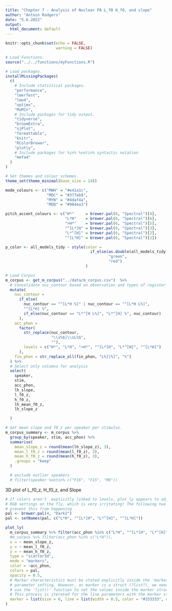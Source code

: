 ```yaml
---
title: "Chapter 7 - Analysis of Nuclear PA L_f0 H_f0, and slope"
author: "Antoin Rodgers"
date: "5.6.2022"
output:
  html_document: default
---
```


```r
knitr::opts_chunk$set(echo = FALSE,
                      warning = FALSE)
```

```r

# Load Functions.
source("../../functions/myFunctions.R") 

# Load packages.
installMissingPackages(
  c(
    # Include statistical packages.
    "performance",
    "lmerTest",
    "lme4",
    "optimx",
    "MuMIn",
    # Include packages for tidy output.
    "tidyverse",
    "broomExtra",
    "sjPlot",
    "formattable",
    "knitr",
    "RColorBrewer",
    "plotly",
    # Include packages for %in% %notin% syntactic notation
    "mefa4"
  )
)

# Set themes and colour schemes.
theme_set(theme_minimal(base_size = 14))

mode_colours <- c("MWH" = "#e41a1c",
                  "MDC" = "#377eb8",
                  "MYN" = "#4daf4a",
                  "MDQ" = "#984ea3")

pitch_accent_colours <- c("H*"     = brewer.pal(6, "Spectral")[4],
                          "L*H"    = brewer.pal(6, "Spectral")[6],
                          ">H*"    = brewer.pal(6, "Spectral")[5],
                          "^[L*]H" = brewer.pal(6, "Spectral")[3],
                          "L*^[H]" = brewer.pal(6, "Spectral")[2],
                          "^[L*H]" = brewer.pal(6, "Spectral")[1])

p_color <- all_models_tidy ~ style(color =
                                     if_else(as.double(all_models_tidy) < 0.05,
                                             "green",
                                             "red")
                                   )


```

```r
# Load Corpus
m_corpus <- get_m_corpus("../data/m_corpus.csv")  %>%
  # Consolidate nuc_contour based on observation and types of register shift.
  mutate(
    nuc_contour =
      if_else(
        nuc_contour == "^[L*H %]" | nuc_contour == "^[L*H L%]",
        "^[L*H] %",
        if_else(nuc_contour == "L*^[H L%]", "L*^[H] %", nuc_contour)
      ),
    acc_phon =
      factor(
        str_replace(nuc_contour,
                    "\\s%$|\\sL%$",
                    ""),
        levels = c("H*", "L*H", ">H*", "^[L*]H", "L*^[H]", "^[L*H]")
      ),
    fin_phon = str_replace_all(fin_phon, "L%]|%]", "%")
  ) %>%
  # Select only columns for analysis
  select(
    speaker,
    stim,
    acc_phon,
    lh_slope,
    l_f0_z,
    h_f0_z,
    lh_mean_f0_z,
    lh_slope_z

  )

```


```r
# Get mean slope and f0_z per speaker per stimulus.
m_corpus_summary <- m_corpus %>%
  group_by(speaker, stim, acc_phon) %>%
  summarise(
    mean_slope_z = round(mean(lh_slope_z), 3),
    mean_l_f0_z = round(mean(l_f0_z), 3),
    mean_h_f0_z = round(mean(h_f0_z), 3),
    .groups = "keep"
  ) 

  # exclude outlier speakers
  # filter(speaker %notin% c("F16", "F15", "M8"))
```

3D plot of L_f0_z, H_f0_z, and Slope
```r

# If colors aren't  explicitly linked to levels, plot_ly appears to adjust the
# RGB settings on the fly, which is very irritating! The following two lines
# prevent this from happening
pal <- brewer.pal(4, "Dark2")
pal <- setNames(pal, c("L*H", "^[L*]H", "L*^[H]", "^[L*H]"))

plot_ly(
  m_corpus_summary %>% filter(acc_phon %in% c("L*H", "^[L*]H", "L*^[H]", "^[L*H]")),
  #m_corpus %>% filter(acc_phon %in% c("L*H")),
  x = ~ mean_slope_z,
  y = ~ mean_l_f0_z,
  z = ~ mean_h_f0_z,
  type = "scatter3d",
  mode = "markers",
  color = ~acc_phon,
  colors = pal,
  opacity = 0.5,
  # Marker characteristics must be stated explicitly inside the 'marker =' 
  # parameter setting. However, as marker is a struct (?list?), we need to
  # use the 'list()' function to set the values inside the marker struct.
  # This process is iterated for the line parameters with the marker struct.
  marker = list(size = 6, line = list(width = 0.5, color = "#333333", opacity = 0.75))
)

```

